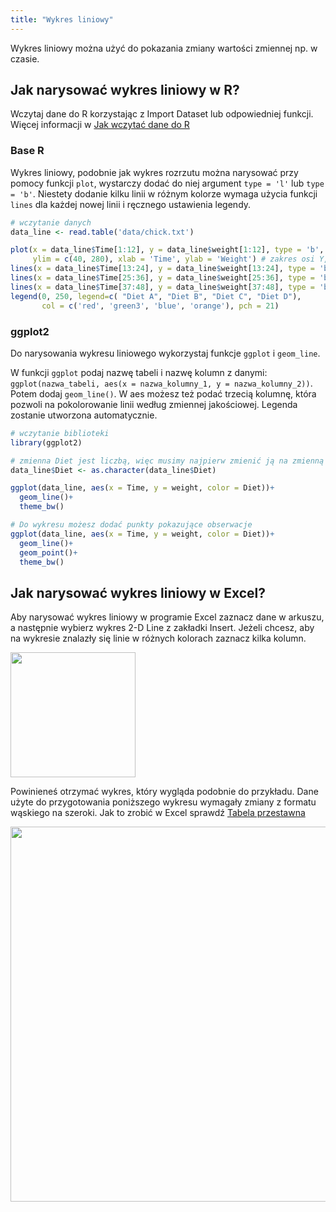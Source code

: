 ```yaml
---
title: "Wykres liniowy"
---
```


Wykres liniowy można użyć do pokazania zmiany wartości zmiennej np. w czasie.

## Jak narysować wykres liniowy w R?

Wczytaj dane do R korzystając z Import Dataset lub odpowiedniej funkcji. Więcej informacji w [Jak wczytać dane do R](wczytanie_danych.qmd)

### Base R

Wykres liniowy, podobnie jak wykres rozrzutu można narysować przy pomocy funkcji `plot`, wystarczy dodać do niej argument `type = 'l'` lub `type = 'b'`. Niestety dodanie kilku linii w różnym kolorze wymaga użycia funkcji `lines` dla każdej nowej linii i ręcznego ustawienia legendy.

```r
# wczytanie danych
data_line <- read.table('data/chick.txt') 

plot(x = data_line$Time[1:12], y = data_line$weight[1:12], type = 'b', col = 'red', 
     ylim = c(40, 280), xlab = 'Time', ylab = 'Weight') # zakres osi Y, nazwy osi X i Y
lines(x = data_line$Time[13:24], y = data_line$weight[13:24], type = 'b', col = 'green3')
lines(x = data_line$Time[25:36], y = data_line$weight[25:36], type = 'b', col = 'blue')
lines(x = data_line$Time[37:48], y = data_line$weight[37:48], type = 'b', col = 'orange')
legend(0, 250, legend=c( "Diet A", "Diet B", "Diet C", "Diet D"),
       col = c('red', 'green3', 'blue', 'orange'), pch = 21)

```

### ggplot2

Do narysowania wykresu liniowego wykorzystaj funkcje `ggplot` i `geom_line`.

W funkcji `ggplot` podaj nazwę tabeli i nazwę kolumn z danymi: `ggplot(nazwa_tabeli, aes(x = nazwa_kolumny_1, y = nazwa_kolumny_2))`. Potem dodaj `geom_line()`. W aes możesz też podać trzecią kolumnę, która pozwoli na pokolorowanie linii według zmiennej jakościowej. Legenda zostanie utworzona automatycznie.

```r
# wczytanie biblioteki
library(ggplot2)

# zmienna Diet jest liczbą, więc musimy najpierw zmienić ją na zmienną tekstową
data_line$Diet <- as.character(data_line$Diet)

ggplot(data_line, aes(x = Time, y = weight, color = Diet))+
  geom_line()+
  theme_bw()

# Do wykresu możesz dodać punkty pokazujące obserwacje
ggplot(data_line, aes(x = Time, y = weight, color = Diet))+
  geom_line()+
  geom_point()+
  theme_bw()
```

## Jak narysować wykres liniowy w Excel?

Aby narysować wykres liniowy w programie Excel zaznacz dane w arkuszu, a następnie wybierz wykres 2-D Line z zakładki Insert. Jeżeli chcesz, aby na wykresie znalazły się linie w różnych kolorach zaznacz kilka kolumn.

![](images/excel_screenshots/excel_line.png){fig-align="center" width="200"}

Powinieneś otrzymać wykres, który wygląda podobnie do przykładu. Dane użyte do przygotowania poniższego wykresu wymagały zmiany z formatu wąskiego na szeroki. Jak to zrobić w Excel sprawdź [Tabela przestawna](wczytanie_danych.qmd#tabela-przestawna)

![](images/excel_screenshots/excel_line4.png){fig-align="center" width="600"}

